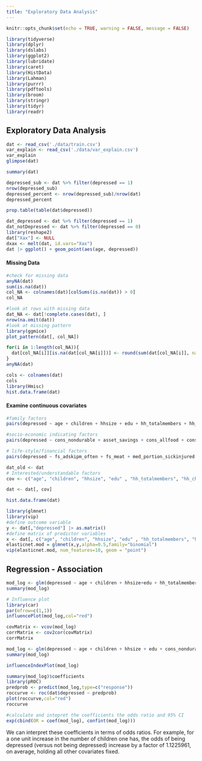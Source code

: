 ```yaml
---
title: "Exploratory Data Analysis"
---
```


```r
knitr::opts_chunk$set(echo = TRUE, warning = FALSE, message = FALSE)
```

```r
library(tidyverse) 
library(dplyr)
library(dslabs)
library(ggplot2)
library(lubridate) 
library(caret)
library(HistData)
library(Lahman)
library(purrr)
library(pdftools)
library(broom)
library(stringr)
library(tidyr)
library(readr)
```


## Exploratory Data Analysis
```r
dat <- read_csv('./data/train.csv')
var_explain <- read_csv('./data/var_explain.csv')
var_explain
glimpse(dat)
```


```r
summary(dat)
```

```r
depressed_sub <- dat %>% filter(depressed == 1)
nrow(depressed_sub)
depressed_percent <- nrow(depressed_sub)/nrow(dat)
depressed_percent

prop.table(table(dat$depressed))
```
```r
dat_depressed <- dat %>% filter(depressed == 1)
dat_notDepressed <- dat %>% filter(depressed == 0)
library(reshape2)
dat["Xax"] <- NULL
dxax <- melt(dat, id.vars="Xax")
dat |> ggplot() + geom_point(aes(age, depressed))
```


#### Missing Data
```r
#check for missing data
anyNA(dat)
sum(is.na(dat))
col_NA <- colnames(dat)[colSums(is.na(dat)) > 0]
col_NA
```

```r
#look at rows with missing data
dat_NA <- dat[!complete.cases(dat), ]
nrow(na.omit(dat))
#look at missing pattern
library(ggmice)
plot_pattern(dat[, col_NA])
```

```r
for(i in 1:length(col_NA)){
  dat[col_NA[i]][is.na(dat[col_NA[i]])] <- round(sum(dat[col_NA[i]], na.rm=TRUE)/nrow(dat))
}
anyNA(dat)
```

```r
cols <- colnames(dat)
cols
library(Hmisc)
hist.data.frame(dat)
```

#### Examine continuous covariates
```r
#family factors
pairs(depressed ~ age + children + hhsize + edu + hh_totalmembers + hh_children, dat)

#socio-economic indicating factors
pairs(depressed ~ cons_nondurable + asset_savings + cons_allfood + cons_med_total + cons_ed + cons_social + ent_total_cost, dat)

# life-style/financial factors
pairs(depressed ~ fs_adskipm_often + fs_meat + med_portion_sickinjured + ed_sch_missedpc + durable_investment, dat)
```


```r
dat_old <- dat
# Interested/understandable factors
cov <- c("age", "children", "hhsize", "edu" , "hh_totalmembers", "hh_children", "cons_nondurable", "asset_savings", "cons_allfood", "cons_med_total", "cons_ed", "cons_social", "ent_total_cost", "fs_adskipm_often", "fs_meat", "med_portion_sickinjured", "ed_sch_missedpc", "durable_investment", "femaleres", "married", "depressed")

dat <- dat[, cov]

hist.data.frame(dat)
```


```r
library(glmnet)
library(vip)
#define outcome variable
y <- dat[,"depressed"] |> as.matrix()
#define matrix of predictor variables
x <- dat[, c("age", "children", "hhsize", "edu" , "hh_totalmembers", "hh_children", "cons_nondurable", "asset_savings", "cons_allfood", "cons_med_total", "cons_ed", "cons_social", "ent_total_cost", "fs_adskipm_often", "fs_meat", "med_portion_sickinjured", "ed_sch_missedpc", "durable_investment", "femaleres", "married")] |> as.matrix()
elasticnet.mod = glmnet(x,y,alpha=0.5,family="binomial")
vip(elasticnet.mod, num_features=10, geom = "point")
```


## Regression - Association
```r
mod_log <- glm(depressed ~ age + children + hhsize+edu + hh_totalmembers+ hh_children+ cons_nondurable+ asset_savings + cons_allfood+ cons_med_total+ cons_ed+ cons_social+ ent_total_cost+ fs_adskipm_often  + fs_meat + med_portion_sickinjured+ ed_sch_missedpc+ durable_investment+ femaleres + married, data = dat, family = "binomial")
summary(mod_log)

# Influence plot
library(car)
par(mfrow=c(1,1))
influencePlot(mod_log,col="red")
```

```r
covMatrix <- vcov(mod_log)
corrMatrix <- cov2cor(covMatrix)
corrMatrix 
```


```r
mod_log <- glm(depressed ~ age + children + hhsize + edu + cons_nondurable+ asset_savings + cons_ed+ cons_social+ ent_total_cost+ fs_adskipm_often  + fs_meat + med_portion_sickinjured+ ed_sch_missedpc+ durable_investment+ femaleres + married, data = dat, family = "binomial")
summary(mod_log)

influenceIndexPlot(mod_log)
```

```r
summary(mod_log)$coefficients
library(pROC)
predprob <- predict(mod_log,type=c("response")) 
roccurve <- roc(dat$depressed ~ predprob)
plot(roccurve,col="red")
roccurve
```
```r
#calculate and intepret the coefficients the odds ratio and 95% CI
exp(cbind(OR = coef(mod_log), confint(mod_log)))
```

We can interpret these coefficients in terms of odds ratios. For example, for a one unit increase in the number of children one has, the odds of being depressed (versus not being depressed) increase by a factor of 1.1225961, on average, holding all other covariates fixed. 









